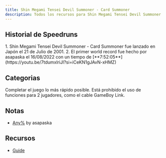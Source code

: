 ```yaml
---
title: Shin Megami Tensei Devil Summoner - Card Summoner
description: Todos los recursos para Shin Megami Tensei Devil Summoner - Card Summoner
---
```



<DocsHero 
    content="Shin Megami Tensei Devil Summoner - Card Summoner es un spin-off basado en juego de cartas intercambiables de Shin Megami Tensei TCG. El juego simplifica las mecánicas de TCG y ofrece un modo historia como también un modo versus."
    srcUrl={cover}
    alt="Shin Megami Tensei Devil Summoner - Card Summoner Cover"
/>

<LinkCard title="Leaderboards" href="https://www.speedrun.com/cardsummoner" description="Ver todas las runs en Speedrun.com"/>

## Historial de Speedruns
<Tabs>
<TabItem label="Any%">
<Steps>
1. Shin Megami Tensei Devil Summoner - Card Summoner fue lanzado en Japón el 21 de Julio de 2001.
2. El primer world record fue hecho por asapaska el 16/08/2022 con un tiempo de [**7:52:05**](https://youtu.be/7tdumxlriJI?si=iCeKN1gJAvN-xHMZ)
</Steps>
</TabItem>
</Tabs>

## Categorias
<CardGrid>
    <Card title="Any%">Completar el juego lo más rápido posible. Está prohibido el uso de funciones para 2 jugadores, como el cable GameBoy Link.</Card>
</CardGrid>

## Notas
- [Any%](https://pastebin.com/dNpr3L5E) by asapaska

## Recursos
- [Guide](https://gamefaqs.gamespot.com/gbc/580372-shin-megami-tensei-trading-card-card-summoner/faqs/80549/introduction)